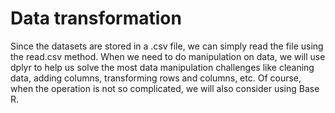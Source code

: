 # Data transformation

Since the datasets are stored in a .csv file, we can simply read the file using the read.csv method. When we need to do manipulation on data, we will use dplyr to help us solve the most data manipulation challenges like cleaning data, adding columns, transforming rows and columns, etc. Of course, when the operation is not so complicated, we will also consider using Base R.

